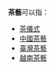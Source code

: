 '''茶藝'''可以指：

* [[茶儀式|茶儀式]]
* [[中國茶藝|中國茶藝]]
* [[臺灣茶藝|臺灣茶藝]]
* [[越南茶藝|越南茶藝]]

{{disambig|Cat=二字亞洲相關消歧義}}